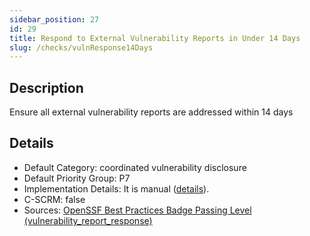 ```yaml
---
sidebar_position: 27
id: 29
title: Respond to External Vulnerability Reports in Under 14 Days
slug: /checks/vulnResponse14Days
---
```


<!-- BANNER:START -->

<!-- BANNER:END -->

<!-- DESCRIPTION:START -->
## Description
Ensure all external vulnerability reports are addressed within 14 days
<!-- DESCRIPTION:END -->

<!-- DETAILS:START -->
## Details
- Default Category: coordinated vulnerability disclosure
- Default Priority Group: P7
- Implementation Details: It is manual ([details](https://github.com/OpenPathfinder/visionBoard/issues/89)).
- C-SCRM: false
- Sources: [OpenSSF Best Practices Badge Passing Level (vulnerability_report_response)](https://www.bestpractices.dev/en/criteria#0.vulnerability_report_response)

<!-- DETAILS:END -->
